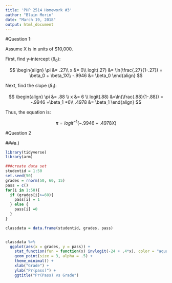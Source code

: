 ```yaml
---
title: 'PHP 2514 Homework #3'
author: "Blain Morin"
date: "March 19, 2018"
output: html_document
---
```


#Question 1:

Assume X is in units of $10,000.

First, find y-intercept ($\beta_0$):

$$
\begin{align}
\pi &= .27\\
x &= 0\\
logit(.27) &= \ln(\frac{.27}{1-.27}) = \beta_0 + \beta_1X\\
-.9946 &= \beta_0
\end{align}
$$

Next, find the slope ($\beta_1$):

$$
\begin{align}
\pi &= .88 \\
x &= 6 \\
logit(.88) &=\ln(\frac{.88}{1-.88}) = -.9946 +\beta_1 *6\\
.4978 &= \beta_1
\end{align}
$$

Thus, the equation is:

$$
\pi = logit^{-1}(-.9946 + .4978X)
$$

#Question 2

###a.)
```r

library(tidyverse)
library(arm)

###create data set
studentid = 1:50
set.seed(50)
grades = rnorm(50, 60, 15)
pass = c()
for(i in 1:50){
  if (grades[i]>=60){
    pass[i] = 1
  } else {
    pass[i] =0
  }
}

classdata = data.frame(studentid, grades, pass)


classdata %>%
  ggplot(aes(x = grades, y = pass)) + 
    stat_function(fun = function(x) invlogit(-24 + .4*x), color = "aquamarine", size = 2) +
    geom_point(size = 3, alpha = .5) + 
    theme_minimal() +
    xlab("Grade") +
    ylab("Pr(pass)") +
    ggtitle("Pr(Pass) vs Grade")
  



```
